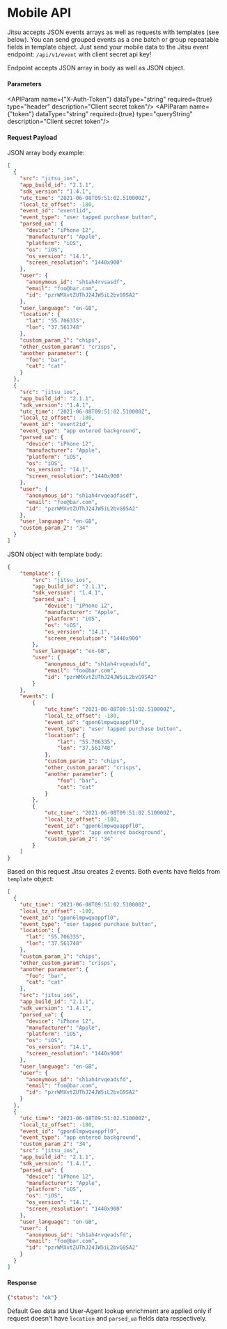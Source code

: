 # Mobile API

Jitsu accepts JSON events arrays as well as requests with templates (see below). You can send grouped events as a one batch or
group repeatable fields in template object. Just send your mobile data to the Jitsu event endpoint: `/api/v1/event` with client secret api key!

<APIMethod method="POST" path="/api/v1/event" title="Mobile API endpoint"/>

Endpoint accepts JSON array in body as well as JSON object.

<h4>Parameters</h4>

<APIParam name={"X-Auth-Token"} dataType="string" required={true} type="header" description="Client secret token"/>
<APIParam name={"token"} dataType="string" required={true} type="queryString" description="Client secret token"/>

<h4>Request Payload</h4>

JSON array body example:

```json
[
  {
    "src": "jitsu_ios",
    "app_build_id": "2.1.1",
    "sdk_version": "1.4.1",
    "utc_time": "2021-06-08T09:51:02.510000Z",
    "local_tz_offset": -180,
    "event_id": "event1id",
    "event_type": "user tapped purchase button",
    "parsed_ua": {
      "device": "iPhone 12",
      "manufacturer": "Apple",
      "platform": "iOS",
      "os": "iOS",
      "os_version": "14.1",
      "screen_resolution": "1440x900"
    },
    "user": {
      "anonymous_id": "sh1ah4rvsasdf",
      "email": "foo@bar.com",
      "id": "pzrWMXvtZUThJ24JW5iL2bvG9SA2"
    },
    "user_language": "en-GB",
    "location": {
      "lat": "55.706335",
      "lon": "37.561748"
    },
    "custom_param_1": "chips",
    "other_custom_param": "crisps",
    "another parameter": {
      "foo": "bar",
      "cat": "cat"
    }
  },
  {
    "src": "jitsu_ios",
    "app_build_id": "2.1.1",
    "sdk_version": "1.4.1",
    "utc_time": "2021-06-08T09:51:02.510000Z",
    "local_tz_offset": -180,
    "event_id": "event2id",
    "event_type": "app entered background",
    "parsed_ua": {
      "device": "iPhone 12",
      "manufacturer": "Apple",
      "platform": "iOS",
      "os": "iOS",
      "os_version": "14.1",
      "screen_resolution": "1440x900"
    },
    "user": {
      "anonymous_id": "sh1ah4rvqeadfasdf",
      "email": "foo@bar.com",
      "id": "pzrWMXvtZUThJ24JW5iL2bvG9SA2"
    },
    "user_language": "en-GB",
    "custom_param_2": "34"
  }
]
```

JSON object with template body:

```json
{
	"template": {
		"src": "jitsu_ios",
		"app_build_id": "2.1.1",
		"sdk_version": "1.4.1",
		"parsed_ua": {
			"device": "iPhone 12",
			"manufacturer": "Apple",
			"platform": "iOS",
			"os": "iOS",
			"os_version": "14.1",
			"screen_resolution": "1440x900"
		},
		"user_language": "en-GB",
		"user": {
			"anonymous_id": "sh1ah4rvqeadsfd",
			"email": "foo@bar.com",
			"id": "pzrWMXvtZUThJ24JW5iL2bvG9SA2"
		}
	},
	"events": [
        {
			"utc_time": "2021-06-08T09:51:02.510000Z",
			"local_tz_offset": -180,
			"event_id": "gpon6lmpwquappfl0",
			"event_type": "user tapped purchase button",
			"location": {
				"lat": "55.706335",
				"lon": "37.561748"
			},
			"custom_param_1": "chips",
			"other_custom_param": "crisps",
			"another parameter": {
				"foo": "bar",
				"cat": "cat"
			}
		},
		{
			"utc_time": "2021-06-08T09:51:02.510000Z",
			"local_tz_offset": -180,
			"event_id": "gpon6lmpwquappfl0",
			"event_type": "app entered background",
			"custom_param_2": "34"
		}
	]
}
```

Based on this request Jitsu creates 2 events. Both events have fields from `template` object:
```json
[
  {
    "utc_time": "2021-06-08T09:51:02.510000Z",
    "local_tz_offset": -180,
    "event_id": "gpon6lmpwquappfl0",
    "event_type": "user tapped purchase button",
    "location": {
      "lat": "55.706335",
      "lon": "37.561748"
    },
    "custom_param_1": "chips",
    "other_custom_param": "crisps",
    "another parameter": {
      "foo": "bar",
      "cat": "cat"
    },
    "src": "jitsu_ios",
    "app_build_id": "2.1.1",
    "sdk_version": "1.4.1",
    "parsed_ua": {
      "device": "iPhone 12",
      "manufacturer": "Apple",
      "platform": "iOS",
      "os": "iOS",
      "os_version": "14.1",
      "screen_resolution": "1440x900"
    },
    "user_language": "en-GB",
    "user": {
      "anonymous_id": "sh1ah4rvqeadsfd",
      "email": "foo@bar.com",
      "id": "pzrWMXvtZUThJ24JW5iL2bvG9SA2"
    }
  },
  {
    "utc_time": "2021-06-08T09:51:02.510000Z",
    "local_tz_offset": -180,
    "event_id": "gpon6lmpwquappfl0",
    "event_type": "app entered background",
    "custom_param_2": "34",
    "src": "jitsu_ios",
    "app_build_id": "2.1.1",
    "sdk_version": "1.4.1",
    "parsed_ua": {
      "device": "iPhone 12",
      "manufacturer": "Apple",
      "platform": "iOS",
      "os": "iOS",
      "os_version": "14.1",
      "screen_resolution": "1440x900"
    },
    "user_language": "en-GB",
    "user": {
      "anonymous_id": "sh1ah4rvqeadsfd",
      "email": "foo@bar.com",
      "id": "pzrWMXvtZUThJ24JW5iL2bvG9SA2"
    }
  }
]
```

<h4>Response</h4>

```json
{"status": "ok"}
```


<Hint>
  Default Geo data and User-Agent lookup enrichment are applied only if request doesn't have <code inline="true">location</code> and <code inline="true">parsed_ua</code> fields data respectively.
</Hint>